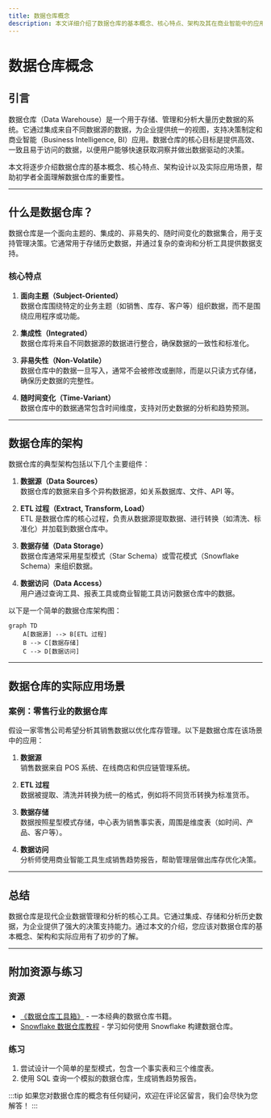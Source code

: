 ```yaml
---
title: 数据仓库概念
description: 本文详细介绍了数据仓库的基本概念、核心特点、架构及其在商业智能中的应用，帮助初学者理解数据仓库的重要性及其实际应用场景。
---
```


# 数据仓库概念

## 引言

数据仓库（Data Warehouse）是一个用于存储、管理和分析大量历史数据的系统。它通过集成来自不同数据源的数据，为企业提供统一的视图，支持决策制定和商业智能（Business Intelligence, BI）应用。数据仓库的核心目标是提供高效、一致且易于访问的数据，以便用户能够快速获取洞察并做出数据驱动的决策。

本文将逐步介绍数据仓库的基本概念、核心特点、架构设计以及实际应用场景，帮助初学者全面理解数据仓库的重要性。

---

## 什么是数据仓库？

数据仓库是一个面向主题的、集成的、非易失的、随时间变化的数据集合，用于支持管理决策。它通常用于存储历史数据，并通过复杂的查询和分析工具提供数据支持。

### 核心特点

1. **面向主题（Subject-Oriented）**  
   数据仓库围绕特定的业务主题（如销售、库存、客户等）组织数据，而不是围绕应用程序或功能。

2. **集成性（Integrated）**  
   数据仓库将来自不同数据源的数据进行整合，确保数据的一致性和标准化。

3. **非易失性（Non-Volatile）**  
   数据仓库中的数据一旦写入，通常不会被修改或删除，而是以只读方式存储，确保历史数据的完整性。

4. **随时间变化（Time-Variant）**  
   数据仓库中的数据通常包含时间维度，支持对历史数据的分析和趋势预测。

---

## 数据仓库的架构

数据仓库的典型架构包括以下几个主要组件：

1. **数据源（Data Sources）**  
   数据仓库的数据来自多个异构数据源，如关系数据库、文件、API 等。

2. **ETL 过程（Extract, Transform, Load）**  
   ETL 是数据仓库的核心过程，负责从数据源提取数据、进行转换（如清洗、标准化）并加载到数据仓库中。

3. **数据存储（Data Storage）**  
   数据仓库通常采用星型模式（Star Schema）或雪花模式（Snowflake Schema）来组织数据。

4. **数据访问（Data Access）**  
   用户通过查询工具、报表工具或商业智能工具访问数据仓库中的数据。

以下是一个简单的数据仓库架构图：

```mermaid
graph TD
    A[数据源] --> B[ETL 过程]
    B --> C[数据存储]
    C --> D[数据访问]
```

---

## 数据仓库的实际应用场景

### 案例：零售行业的数据仓库

假设一家零售公司希望分析其销售数据以优化库存管理。以下是数据仓库在该场景中的应用：

1. **数据源**  
   销售数据来自 POS 系统、在线商店和供应链管理系统。

2. **ETL 过程**  
   数据被提取、清洗并转换为统一的格式，例如将不同货币转换为标准货币。

3. **数据存储**  
   数据按照星型模式存储，中心表为销售事实表，周围是维度表（如时间、产品、客户等）。

4. **数据访问**  
   分析师使用商业智能工具生成销售趋势报告，帮助管理层做出库存优化决策。

---

## 总结

数据仓库是现代企业数据管理和分析的核心工具。它通过集成、存储和分析历史数据，为企业提供了强大的决策支持能力。通过本文的介绍，您应该对数据仓库的基本概念、架构和实际应用有了初步的了解。

---

## 附加资源与练习

### 资源
- [《数据仓库工具箱》](https://www.amazon.com/Data-Warehouse-Toolkit-Definitive-Dimensional/dp/1118530802) - 一本经典的数据仓库书籍。
- [Snowflake 数据仓库教程](https://docs.snowflake.com/en/user-guide.html) - 学习如何使用 Snowflake 构建数据仓库。

### 练习
1. 尝试设计一个简单的星型模式，包含一个事实表和三个维度表。
2. 使用 SQL 查询一个模拟的数据仓库，生成销售趋势报告。

:::tip
如果您对数据仓库的概念有任何疑问，欢迎在评论区留言，我们会尽快为您解答！
:::